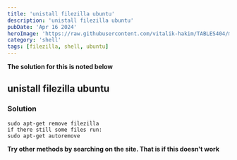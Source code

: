 ```yaml
---
title: 'unistall filezilla ubuntu'
description: 'unistall filezilla ubuntu'
pubDate: 'Apr 16 2024'
heroImage: 'https://raw.githubusercontent.com/vitalik-hakim/TABLES404/main/error_b/SHELL.jpg'
category: 'shell'
tags: [filezilla, shell, ubuntu]
---
```


**The solution for this is noted below**

## unistall filezilla ubuntu

### Solution

```shell
sudo apt-get remove filezilla
if there still some files run:
sudo apt-get autoremove
```

**Try other methods by searching on the site. That is if this doesn't work**

